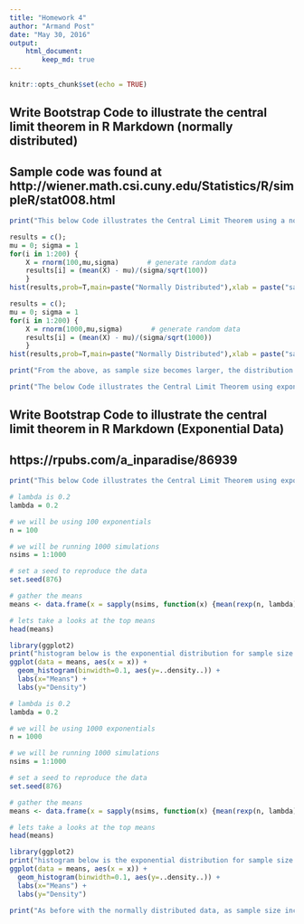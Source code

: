 ```yaml
---
title: "Homework 4"
author: "Armand Post"
date: "May 30, 2016"
output:
    html_document:
        keep_md: true
---
```


```r
knitr::opts_chunk$set(echo = TRUE)
```

## Write Bootstrap Code to illustrate the central limit theorem in R Markdown (normally distributed)
## Sample code was found at http://wiener.math.csi.cuny.edu/Statistics/R/simpleR/stat008.html


```r
print("This below Code illustrates the Central Limit Theorem using a normal distribution, the first with sample size of 100 and the second 1000.  The number of simulations = 200.")
```

```r
results = c();
mu = 0; sigma = 1
for(i in 1:200) {
    X = rnorm(100,mu,sigma)       # generate random data
    results[i] = (mean(X) - mu)/(sigma/sqrt(100))
    }
hist(results,prob=T,main=paste("Normally Distributed"),xlab = paste("sample size = 100"))
```

```r
results = c();
mu = 0; sigma = 1
for(i in 1:200) {
    X = rnorm(1000,mu,sigma)       # generate random data
    results[i] = (mean(X) - mu)/(sigma/sqrt(1000))
    }
hist(results,prob=T,main=paste("Normally Distributed"),xlab = paste("sample size = 1000"))
```

```r
print("From the above, as sample size becomes larger, the distribution narrows and outliers become less prevalent.")
```

```r
print("The below Code illustrates the Central Limit Theorem using exponential data, the first with sample size of 100 and the second 1000")
```


## Write Bootstrap Code to illustrate the central limit theorem in R Markdown (Exponential Data)
## https://rpubs.com/a_inparadise/86939

```r
print("This below Code illustrates the Central Limit Theorem using exponential data, the first with sample size of 100 and the second 1000")
```

```r
# lambda is 0.2
lambda = 0.2

# we will be using 100 exponentials
n = 100

# we will be running 1000 simulations
nsims = 1:1000

# set a seed to reproduce the data
set.seed(876)

# gather the means
means <- data.frame(x = sapply(nsims, function(x) {mean(rexp(n, lambda))}))

# lets take a looks at the top means
head(means)

library(ggplot2)
print("histogram below is the exponential distribution for sample size of 100")
ggplot(data = means, aes(x = x)) + 
  geom_histogram(binwidth=0.1, aes(y=..density..)) +
  labs(x="Means") +
  labs(y="Density")
```


```r
# lambda is 0.2
lambda = 0.2

# we will be using 1000 exponentials
n = 1000

# we will be running 1000 simulations
nsims = 1:1000

# set a seed to reproduce the data
set.seed(876)

# gather the means
means <- data.frame(x = sapply(nsims, function(x) {mean(rexp(n, lambda))}))

# lets take a looks at the top means
head(means)

library(ggplot2)
print("histogram below is the exponential distribution for sample size of 1000")
ggplot(data = means, aes(x = x)) + 
  geom_histogram(binwidth=0.1, aes(y=..density..)) +
  labs(x="Means") +
  labs(y="Density")
```

```r
print("As before with the normally distributed data, as sample size increases, the exponential data's distribution becomes narrower.")
```

